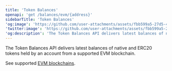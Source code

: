 ```yaml
---
title: 'Token Balances'
openapi: 'get /balances/evm/{address}'
sidebarTitle: 'Token Balances'
'og:image': 'https://github.com/user-attachments/assets/fbb599a5-27d5-4c77-8c04-698d836c8f64'
'twitter:image': 'https://github.com/user-attachments/assets/fbb599a5-27d5-4c77-8c04-698d836c8f64'
'og:description': 'The Token Balances API delivers latest balances of native and ERC20 tokens held by an account from a supported EVM blockchain.'
---
```


The Token Balances API delivers latest balances of native and ERC20 tokens held by an account from a supported EVM blockchain.

See supported [EVM blockchains](https://pinax.network/en/chain).
